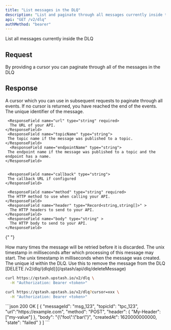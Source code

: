 ```yaml
---
title: "List messages in the DLQ"
description: "List and paginate through all messages currently inside the DLQ"
api: "GET /v2/dlq"
authMethod: "bearer"
---
```


List all messages currently inside the DLQ

## Request

<ParamField query="cursor" type="string">
  By providing a cursor you can paginate through all of the messages in the DLQ
</ParamField>

## Response

<ResponseField name="cursor" type="string">
  A cursor which you can use in subsequent requests to paginate through all
  events. If no cursor is returned, you have reached the end of the events.
</ResponseField>

<ResponseField name="messages" type="Array">
  <Expandable defaultOpen>
    <ResponseField name="messageId" type="string" required>
      The unique identifier of the message.
    </ResponseField>

     <ResponseField name="url" type="string" required>
      The URL of your API.
    </ResponseField>
     <ResponseField name="topicName" type="string">
     The topic name if the message was published to a topic.
    </ResponseField>
      <ResponseField name="endpointName" type="string">
     The endpoint name if the message was published to a topic and the endpoint has a name.
    </ResponseField>


     <ResponseField name="callback" type="string">
     The callback URL if configured
    </ResponseField>

     <ResponseField name="method" type="string" required>
     The HTTP method to use when calling your API.
    </ResponseField>
     <ResponseField name="header" type="Record<string,string[]>" >
      The HTTP headers to send to your API.
    </ResponseField>
     <ResponseField name="body" type="string" >
      The HTTP body to send to your API.
    </ResponseField>

{" "}

<ResponseField name="maxRetries" type="number">
  How many times the message will be retried before it is discarded.
</ResponseField>
<ResponseField name="notBefore" type="number" required>
  The unix timestamp in milliseconds after which processing of this message may
  start.
</ResponseField>
<ResponseField name="createdAt" type="number" required>
  The unix timestamp in milliseconds when the message was created.
</ResponseField>
<ResponseField name="dlqId" type="string" required>
  The unique id within the DLQ. Use this to remove the message from the DLQ
  [DELETE /v2/dlq/{dlqId}](/qstash/api/dlq/deleteMessage)
</ResponseField>

  </Expandable>
</ResponseField>

<RequestExample>

```sh
curl https://qstash.upstash.io/v2/dlq \
  -H "Authorization: Bearer <token>"
```

```sh with cursor
curl https://qstash.upstash.io/v2/dlq?cursor=xxx \
  -H "Authorization: Bearer <token>"
```

</RequestExample>

<ResponseExample>
```json 200 OK
[
  {
  "messageId": "msg_123",
  "topicId": "tpc_123",
  "url":"https://example.com",
  "method": "POST",
  "header": {
    "My-Header": ["my-value"]
  },
  "body": "{\"foo\":\"bar\"}",
  "createdAt": 1620000000000,
  "state": "failed"
}
]
```

</ResponseExample>
